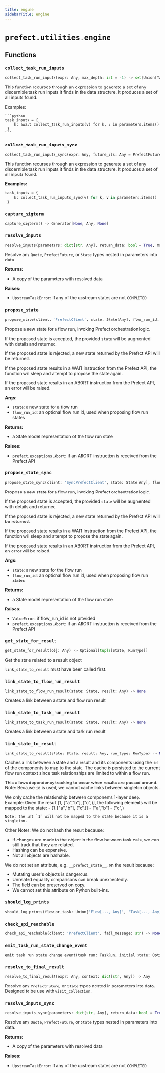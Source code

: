 ```yaml
---
title: engine
sidebarTitle: engine
---
```


# `prefect.utilities.engine`

## Functions

### `collect_task_run_inputs` <sup><a href="https://github.com/prefecthq/prefect/blob/main/src/prefect/utilities/engine.py#L66" target="_blank"><Icon icon="github" style="width: 14px; height: 14px;" /></a></sup>

```python
collect_task_run_inputs(expr: Any, max_depth: int = -1) -> set[Union[TaskRunResult, FlowRunResult]]
```


This function recurses through an expression to generate a set of any discernible
task run inputs it finds in the data structure. It produces a set of all inputs
found.

Examples:

    ```python
    task_inputs = {
        k: await collect_task_run_inputs(v) for k, v in parameters.items()
     }
    ```


### `collect_task_run_inputs_sync` <sup><a href="https://github.com/prefecthq/prefect/blob/main/src/prefect/utilities/engine.py#L117" target="_blank"><Icon icon="github" style="width: 14px; height: 14px;" /></a></sup>

```python
collect_task_run_inputs_sync(expr: Any, future_cls: Any = PrefectFuture, max_depth: int = -1) -> set[Union[TaskRunResult, FlowRunResult]]
```


This function recurses through an expression to generate a set of any discernible
task run inputs it finds in the data structure. It produces a set of all inputs
found.

**Examples:**

```python
task_inputs = {
    k: collect_task_run_inputs_sync(v) for k, v in parameters.items()
 }
```


### `capture_sigterm` <sup><a href="https://github.com/prefecthq/prefect/blob/main/src/prefect/utilities/engine.py#L172" target="_blank"><Icon icon="github" style="width: 14px; height: 14px;" /></a></sup>

```python
capture_sigterm() -> Generator[None, Any, None]
```

### `resolve_inputs` <sup><a href="https://github.com/prefecthq/prefect/blob/main/src/prefect/utilities/engine.py#L201" target="_blank"><Icon icon="github" style="width: 14px; height: 14px;" /></a></sup>

```python
resolve_inputs(parameters: dict[str, Any], return_data: bool = True, max_depth: int = -1) -> dict[str, Any]
```


Resolve any `Quote`, `PrefectFuture`, or `State` types nested in parameters into
data.

**Returns:**
- A copy of the parameters with resolved data

**Raises:**
- `UpstreamTaskError`: If any of the upstream states are not `COMPLETED`


### `propose_state` <sup><a href="https://github.com/prefecthq/prefect/blob/main/src/prefect/utilities/engine.py#L315" target="_blank"><Icon icon="github" style="width: 14px; height: 14px;" /></a></sup>

```python
propose_state(client: 'PrefectClient', state: State[Any], flow_run_id: UUID, force: bool = False) -> State[Any]
```


Propose a new state for a flow run, invoking Prefect orchestration logic.

If the proposed state is accepted, the provided `state` will be augmented with
 details and returned.

If the proposed state is rejected, a new state returned by the Prefect API will be
returned.

If the proposed state results in a WAIT instruction from the Prefect API, the
function will sleep and attempt to propose the state again.

If the proposed state results in an ABORT instruction from the Prefect API, an
error will be raised.

**Args:**
- `state`: a new state for a flow run
- `flow_run_id`: an optional flow run id, used when proposing flow run states

**Returns:**
- a State model representation of the flow run state

**Raises:**
- `prefect.exceptions.Abort`: if an ABORT instruction is received from
the Prefect API


### `propose_state_sync` <sup><a href="https://github.com/prefecthq/prefect/blob/main/src/prefect/utilities/engine.py#L413" target="_blank"><Icon icon="github" style="width: 14px; height: 14px;" /></a></sup>

```python
propose_state_sync(client: 'SyncPrefectClient', state: State[Any], flow_run_id: UUID, force: bool = False) -> State[Any]
```


Propose a new state for a flow run, invoking Prefect orchestration logic.

If the proposed state is accepted, the provided `state` will be augmented with
 details and returned.

If the proposed state is rejected, a new state returned by the Prefect API will be
returned.

If the proposed state results in a WAIT instruction from the Prefect API, the
function will sleep and attempt to propose the state again.

If the proposed state results in an ABORT instruction from the Prefect API, an
error will be raised.

**Args:**
- `state`: a new state for the flow run
- `flow_run_id`: an optional flow run id, used when proposing flow run states

**Returns:**
- a State model representation of the flow run state

**Raises:**
- `ValueError`: if flow_run_id is not provided
- `prefect.exceptions.Abort`: if an ABORT instruction is received from
the Prefect API


### `get_state_for_result` <sup><a href="https://github.com/prefecthq/prefect/blob/main/src/prefect/utilities/engine.py#L507" target="_blank"><Icon icon="github" style="width: 14px; height: 14px;" /></a></sup>

```python
get_state_for_result(obj: Any) -> Optional[tuple[State, RunType]]
```


Get the state related to a result object.

`link_state_to_result` must have been called first.


### `link_state_to_flow_run_result` <sup><a href="https://github.com/prefecthq/prefect/blob/main/src/prefect/utilities/engine.py#L518" target="_blank"><Icon icon="github" style="width: 14px; height: 14px;" /></a></sup>

```python
link_state_to_flow_run_result(state: State, result: Any) -> None
```


Creates a link between a state and flow run result


### `link_state_to_task_run_result` <sup><a href="https://github.com/prefecthq/prefect/blob/main/src/prefect/utilities/engine.py#L523" target="_blank"><Icon icon="github" style="width: 14px; height: 14px;" /></a></sup>

```python
link_state_to_task_run_result(state: State, result: Any) -> None
```


Creates a link between a state and task run result


### `link_state_to_result` <sup><a href="https://github.com/prefecthq/prefect/blob/main/src/prefect/utilities/engine.py#L528" target="_blank"><Icon icon="github" style="width: 14px; height: 14px;" /></a></sup>

```python
link_state_to_result(state: State, result: Any, run_type: RunType) -> None
```


Caches a link between a state and a result and its components using
the `id` of the components to map to the state. The cache is persisted to the
current flow run context since task relationships are limited to within a flow run.

This allows dependency tracking to occur when results are passed around.
Note: Because `id` is used, we cannot cache links between singleton objects.

We only cache the relationship between components 1-layer deep.
Example:
    Given the result [1, ["a","b"], ("c",)], the following elements will be
    mapped to the state:
    - [1, ["a","b"], ("c",)]
    - ["a","b"]
    - ("c",)

    Note: the int `1` will not be mapped to the state because it is a singleton.

Other Notes:
We do not hash the result because:
- If changes are made to the object in the flow between task calls, we can still
  track that they are related.
- Hashing can be expensive.
- Not all objects are hashable.

We do not set an attribute, e.g. `__prefect_state__`, on the result because:

- Mutating user's objects is dangerous.
- Unrelated equality comparisons can break unexpectedly.
- The field can be preserved on copy.
- We cannot set this attribute on Python built-ins.


### `should_log_prints` <sup><a href="https://github.com/prefecthq/prefect/blob/main/src/prefect/utilities/engine.py#L589" target="_blank"><Icon icon="github" style="width: 14px; height: 14px;" /></a></sup>

```python
should_log_prints(flow_or_task: Union['Flow[..., Any]', 'Task[..., Any]']) -> bool
```

### `check_api_reachable` <sup><a href="https://github.com/prefecthq/prefect/blob/main/src/prefect/utilities/engine.py#L601" target="_blank"><Icon icon="github" style="width: 14px; height: 14px;" /></a></sup>

```python
check_api_reachable(client: 'PrefectClient', fail_message: str) -> None
```

### `emit_task_run_state_change_event` <sup><a href="https://github.com/prefecthq/prefect/blob/main/src/prefect/utilities/engine.py#L619" target="_blank"><Icon icon="github" style="width: 14px; height: 14px;" /></a></sup>

```python
emit_task_run_state_change_event(task_run: TaskRun, initial_state: Optional[State[Any]], validated_state: State[Any], follows: Optional[Event] = None) -> Optional[Event]
```

### `resolve_to_final_result` <sup><a href="https://github.com/prefecthq/prefect/blob/main/src/prefect/utilities/engine.py#L710" target="_blank"><Icon icon="github" style="width: 14px; height: 14px;" /></a></sup>

```python
resolve_to_final_result(expr: Any, context: dict[str, Any]) -> Any
```


Resolve any `PrefectFuture`, or `State` types nested in parameters into
data. Designed to be use with `visit_collection`.


### `resolve_inputs_sync` <sup><a href="https://github.com/prefecthq/prefect/blob/main/src/prefect/utilities/engine.py#L781" target="_blank"><Icon icon="github" style="width: 14px; height: 14px;" /></a></sup>

```python
resolve_inputs_sync(parameters: dict[str, Any], return_data: bool = True, max_depth: int = -1) -> dict[str, Any]
```


Resolve any `Quote`, `PrefectFuture`, or `State` types nested in parameters into
data.

**Returns:**
- A copy of the parameters with resolved data

**Raises:**
- `UpstreamTaskError`: If any of the upstream states are not `COMPLETED`

